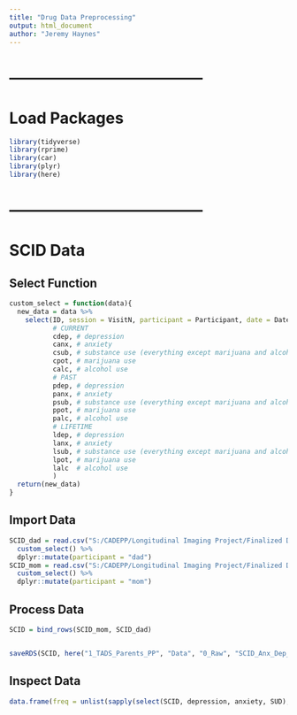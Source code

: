 ```yaml
---
title: "Drug Data Preprocessing"
output: html_document
author: "Jeremy Haynes"
---
```




# --------------------------------------
# Load Packages
```r
library(tidyverse)
library(rprime)
library(car)
library(plyr)
library(here)
```



# --------------------------------------
# SCID Data
## Select Function
```r
custom_select = function(data){
  new_data = data %>% 
    select(ID, session = VisitN, participant = Participant, date = Date,
           # CURRENT
           cdep, # depression
           canx, # anxiety
           csub, # substance use (everything except marijuana and alcohol)
           cpot, # marijuana use
           calc, # alcohol use
           # PAST
           pdep, # depression
           panx, # anxiety
           psub, # substance use (everything except marijuana and alcohol)
           ppot, # marijuana use
           palc, # alcohol use
           # LIFETIME
           ldep, # depression
           lanx, # anxiety
           lsub, # substance use (everything except marijuana and alcohol)
           lpot, # marijuana use
           lalc  # alcohol use
           )
  return(new_data)
}
```



## Import Data
```r
SCID_dad = read.csv("S:/CADEPP/Longitudinal Imaging Project/Finalized Datasets Spring 2022/Finalized Scored Data/T1/Interviews/SCID/Dad/5.23.2022_DadSCIDT1_diagnosesandsymptoms.csv") %>% 
  custom_select() %>% 
  dplyr::mutate(participant = "dad")
SCID_mom = read.csv("S:/CADEPP/Longitudinal Imaging Project/Finalized Datasets Spring 2022/Finalized Scored Data/T1/Interviews/SCID/Mom/5.23.2022_MomSCIDT1_diagnosesandsymptoms.csv") %>% 
  custom_select() %>% 
  dplyr::mutate(participant = "mom")
```



## Process Data
```r
SCID = bind_rows(SCID_mom, SCID_dad)


saveRDS(SCID, here("1_TADS_Parents_PP", "Data", "0_Raw", "SCID_Anx_Dep_SUD.RDS"))
```



## Inspect Data
```r
data.frame(freq = unlist(sapply(select(SCID, depression, anxiety, SUD), table)))
```










